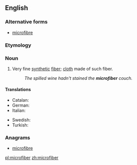 ==English==

===Alternative forms===
* {{qualifier|Canadian|British|lang=en}} [[microfibre]]

===Etymology===
{{prefix|micro|fiber|lang=en}}

===Noun===
{{en-noun}}

# Very fine [[synthetic]] [[fiber]]; [[cloth]] made of such fiber.
#: ''The spilled wine hadn't stained the '''microfiber''' couch.''

====Translations====
{{trans-top|particularly fine fiber}}
* Catalan: {{t|ca|microfibra|f}}
* German: {{t|de|Mikrofaser|f}}
* Italian: {{t|it|microfibra|f}}
{{trans-mid}}
* Swedish: {{t|sv|mikrofiber|c}}
* Turkish: {{t|tr|mikrofiber}}
{{trans-bottom}}

===Anagrams===
* [[microfibre#English|microfibre]]

[[pl:microfiber]]
[[zh:microfiber]]